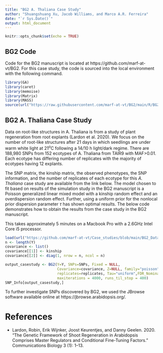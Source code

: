 ```yaml
---
title: "BG2 A. Thaliana Case Study"
author: "Shuangshuang Xu, Jacob Williams, and Marco A.R. Ferreira"
date: "`r Sys.Date()`"
output: html_document
---
```


```r
knitr::opts_chunk$set(echo = TRUE)
```

## BG2 Code

Code for the BG2 manuscript is located at https://github.com/marf-at-vt/BG2. For this case study, the code is sourced into the local environment with the following command.

```r
library(GA)
library(caret)
library(memoise)
library(Matrix)
library(MASS)
source(url("https://raw.githubusercontent.com/marf-at-vt/BG2/main/R/BG2.R"))
```


## BG2 A. Thaliana Case Study

Data on root-like structures in A. Thaliana is from a study of plant regeneration from root explants (Lardon et al. 2020). We focus on the number of root-like structures after 21 days in which seedlings are under warm white light at 21$^o$C following a 14/10 h light/dark regime. There are 188,980 SNPs from 152 ecotypes of A. Thaliana from TAIR9 with MAF>0.01. Each ecotype has differing number of replicates with the majority of ecotypes having 12 explants.

The SNP matrix, the kinship matrix, the observed phenotypes, the SNP information, and the number of replicates of each ecotype for this _A. Thaliana_ case study are available from the link below. The model chosen to fit based on results of the simulation study in the BG2 manuscript is a Poisson generalized linear mixed model with a kinship random effect and an overdispersion random effect. Further, using a uniform prior for the nonlocal prior dispersion parameter $\tau$ has shown optimal results. The below code demonstrates how to obtain the results from the case study in the BG2 manuscript.

This takes approximately 5 minutes on a Macbook Pro with a 2.6GHz Intel Core i5 processor.

```r
load(url("https://github.com/marf-at-vt/Case_studies/blob/main/BG2_Data/AThaliana_CaseStudy.rda?raw=true"))
n <- length(Y)
covariance <- list()
covariance[[1]] <- kinship
covariance[[2]] <- diag(1, nrow = n, ncol = n)

output_casestudy <- BG2(Y=Y, SNPs=SNPs, Fixed = NULL, 
                        Covariance=covariance, Z=NULL, family="poisson", 
                        replicates=replicates, Tau="uniform",FDR_Nominal = 0.05, 
                        maxiterations = 4000, runs_til_stop = 400)
SNP_Info[output_casestudy,]
```

To further investigate SNPs discovered by BG2, we used the JBrowse software available online at https://jbrowse.arabidopsis.org/. 

# References

- Lardon, Robin, Erik Wijnker, Joost Keurentjes, and Danny Geelen. 2020. “The Genetic Framework of Shoot Regeneration in Arabidopsis Comprises Master Regulators and Conditional Fine-Tuning Factors.” Communications Biology 3 (1): 1–13.

